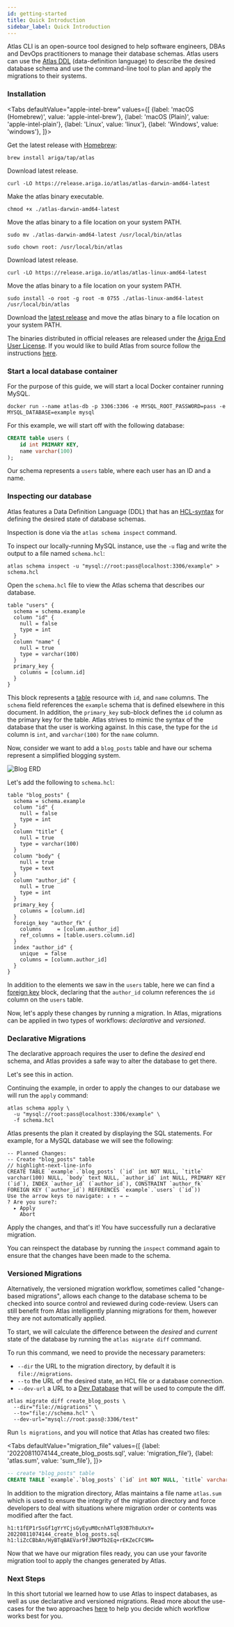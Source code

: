 ```yaml
---
id: getting-started
title: Quick Introduction
sidebar_label: Quick Introduction
---
```


Atlas CLI is an open-source tool designed to help software engineers, DBAs and DevOps
practitioners to manage their database schemas.  Atlas users can use the [Atlas DDL](../atlas-schema/sql-resources)
(data-definition language) to describe the desired database schema and use the command-line
tool to plan and apply the migrations to their systems.

### Installation

<Tabs
defaultValue="apple-intel-brew"
values={[
{label: 'macOS (Homebrew)', value: 'apple-intel-brew'},
{label: 'macOS (Plain)', value: 'apple-intel-plain'},
{label: 'Linux', value: 'linux'},
{label: 'Windows', value: 'windows'},
]}>
<TabItem value="apple-intel-brew">

Get the latest release with [Homebrew](https://brew.sh/):

```shell
brew install ariga/tap/atlas
```

</TabItem>
<TabItem value="apple-intel-plain">

Download latest release.
```shell
curl -LO https://release.ariga.io/atlas/atlas-darwin-amd64-latest
```

Make the atlas binary executable.
```shell
chmod +x ./atlas-darwin-amd64-latest
```

Move the atlas binary to a file location on your system PATH.
```shell
sudo mv ./atlas-darwin-amd64-latest /usr/local/bin/atlas
```
```shell
sudo chown root: /usr/local/bin/atlas
```

</TabItem>
<TabItem value="linux">

Download latest release.
```shell
curl -LO https://release.ariga.io/atlas/atlas-linux-amd64-latest
```

Move the atlas binary to a file location on your system PATH.
```shell
sudo install -o root -g root -m 0755 ./atlas-linux-amd64-latest /usr/local/bin/atlas
```

</TabItem>
<TabItem value="windows">

Download the [latest release](https://release.ariga.io/atlas/atlas-windows-amd64-latest.exe) and
move the atlas binary to a file location on your system PATH.


</TabItem>
</Tabs>

The binaries distributed in official releases are released under the  [Ariga End User License](https://ariga.io/legal/atlas/eula).
If you would like to build Atlas from source follow the instructions [here](https://atlasgo.io/cli-reference#building-from-source).

### Start a local database container

For the purpose of this guide, we will start a local Docker container running MySQL.

```shell
docker run --name atlas-db -p 3306:3306 -e MYSQL_ROOT_PASSWORD=pass -e MYSQL_DATABASE=example mysql
```
For this example, we will start off with the following database:
```sql
CREATE table users (
    id int PRIMARY KEY,
    name varchar(100)
);
```
Our schema represents a `users` table, where each user has an ID and a name.

### Inspecting our database

Atlas features a Data Definition Language (DDL) that has an [HCL-syntax](https://github.com/hashicorp/hcl)
for defining the desired state of database schemas.

Inspection is done via the `atlas schema inspect` command.

To inspect our locally-running MySQL instance, use the `-u` flag and write the output to a file named `schema.hcl`:

```shell
atlas schema inspect -u "mysql://root:pass@localhost:3306/example" > schema.hcl
```

Open the `schema.hcl` file to view the Atlas schema that describes our database.

```hcl
table "users" {
  schema = schema.example
  column "id" {
    null = false
    type = int
  }
  column "name" {
    null = true
    type = varchar(100)
  }
  primary_key {
    columns = [column.id]
  }
}
```
This block represents a [table](../atlas-schema/sql.mdx#table) resource with `id`, and `name`
columns. The `schema` field references the `example` schema that is defined elsewhere
in this document. In addition, the `primary_key` sub-block defines the `id` column as
the primary key for the table. Atlas strives to mimic the syntax of the database that the user is working against. In this case, the
type for the `id` column is `int`, and `varchar(100)` for the `name` column.

Now, consider we want to add a `blog_posts` table and have our schema represent a simplified
blogging system.

![Blog ERD](https://atlasgo.io/uploads/images/blog-erd.png)

Let's add the following to `schema.hcl`:
```hcl
table "blog_posts" {
  schema = schema.example
  column "id" {
    null = false
    type = int
  }
  column "title" {
    null = true
    type = varchar(100)
  }
  column "body" {
    null = true
    type = text
  }
  column "author_id" {
    null = true
    type = int
  }
  primary_key {
    columns = [column.id]
  }
  foreign_key "author_fk" {
    columns     = [column.author_id]
    ref_columns = [table.users.column.id]
  }
  index "author_id" {
    unique  = false
    columns = [column.author_id]
  }
}
```
In addition to the elements we saw in the `users` table, here we can find a [foreign key](../atlas-schema/sql.mdx#foreign-key)
block, declaring that the `author_id` column references the `id` column on the
`users` table.

Now, let's apply these changes by running a migration.
In Atlas, migrations can be applied in two types of workflows: _declarative_ and _versioned_.

### Declarative Migrations
The declarative approach requires the user to define the _desired_ end schema, and Atlas provides
a safe way to alter the database to get there.

Let's see this in action.

Continuing the example, in order to apply the changes to our database we will run the `apply` command:

```shell
atlas schema apply \
  -u "mysql://root:pass@localhost:3306/example" \
  -f schema.hcl
```

Atlas presents the plan it created by displaying the SQL statements. For example, for a MySQL database we will see
the following:

```console
-- Planned Changes:
-- Create "blog_posts" table
// highlight-next-line-info
CREATE TABLE `example`.`blog_posts` (`id` int NOT NULL, `title` varchar(100) NULL, `body` text NULL, `author_id` int NULL, PRIMARY KEY (`id`), INDEX `author_id` (`author_id`), CONSTRAINT `author_fk` FOREIGN KEY (`author_id`) REFERENCES `example`.`users` (`id`))
Use the arrow keys to navigate: ↓ ↑ → ←
? Are you sure?:
  ▸ Apply
    Abort
```
Apply the changes, and that's it! You have successfully run a declarative migration.

You can reinspect the database by running the `inspect` command again to ensure that the changes have been made to the
schema.

### Versioned Migrations
Alternatively, the versioned migration workflow, sometimes called "change-based migrations", allows each change to the
database schema to be checked into source control and reviewed during code-review. Users can still benefit from Atlas
intelligently planning migrations for them, however they are not automatically applied.

To start, we will calculate the difference between the _desired_ and _current_ state of the database by running the `atlas
migrate diff` command.

To run this command, we need to provide the necessary parameters:

* `--dir` the URL to the migration directory, by default it is `file://migrations`.
* `--to` the URL of the desired state, an HCL file or a database connection.
* `--dev-url` a URL to a [Dev Database](/concepts/dev-database) that will be used to compute the diff.

```shell
atlas migrate diff create_blog_posts \
  --dir="file://migrations" \
  --to="file://schema.hcl" \
  --dev-url="mysql://root:pass@:3306/test"
```

Run `ls migrations`, and you will notice that Atlas has created two files:


<Tabs
defaultValue="migration_file"
values={[
{label: '20220811074144_create_blog_posts.sql', value: 'migration_file'},
{label: 'atlas.sum', value: 'sum_file'},
]}>
<TabItem value="migration_file">

```sql
-- create "blog_posts" table
CREATE TABLE `example`.`blog_posts` (`id` int NOT NULL, `title` varchar(100) NULL, `body` text NULL, `author_id` int NULL, PRIMARY KEY (`id`), INDEX `author_id` (`author_id`), CONSTRAINT `author_fk` FOREIGN KEY (`author_id`) REFERENCES `example`.`users` (`id`))
```

</TabItem>
<TabItem value="sum_file">

In addition to the migration directory, Atlas maintains a file name `atlas.sum` which is used
to ensure the integrity of the migration directory and force developers to deal with situations
where migration order or contents was modified after the fact.

```text
h1:t1fEP1rSsGf1gYrYCjsGyEyuM0cnhATlq93B7h8uXxY=
20220811074144_create_blog_posts.sql h1:liZcCBbAn/HyBTqBAEVar9fJNKPTb2Eq+rEKZeCFC9M=
```

</TabItem>
</Tabs>

Now that we have our migration files ready, you can use your favorite migration tool to apply the changes generated by
Atlas.

### Next Steps
In this short tutorial we learned how to use Atlas to inspect databases, as well as use declarative and versioned
migrations. Read more about the use-cases for the two approaches [here](/concepts/declarative-vs-versioned) to help you
decide which workflow works best for you.
